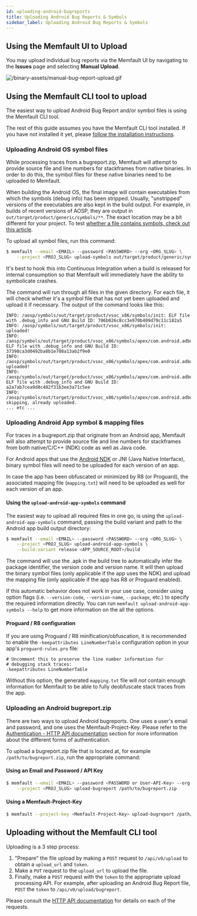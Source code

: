 ```yaml
---
id: uploading-android-bugreports
title: Uploading Android Bug Reports & Symbols
sidebar_label: Uploading Android Bug Reports & Symbols
---
```


## Using the Memfault UI to Upload

You may upload individual bug reports via the Memfault UI by navigating to the
**Issues** page and selecting **Manual Upload**.

![/binary-assets/manual-bug-report-upload.gif](/binary-assets/manual-bug-report-upload.gif)

## Using the Memfault CLI tool to upload

The easiest way to upload Android Bug Report and/or symbol files is using the
Memfault CLI tool.

The rest of this guide assumes you have the Memfault CLI tool installed. If you
have not installed it yet, please
[follow the installation instructions](/docs/ci/install-memfault-cli).

### Uploading Android OS symbol files

While processing traces from a bugreport.zip, Memfault will attempt to provide
source file and line numbers for stackframes from native binaries. In order to
do this, the symbol files for these native binaries need to be uploaded to
Memfault.

When building the Android OS, the final image will contain executables from
which the symbols (debug info) has been stripped. Usually, "unstripped" versions
of the executables are also kept in the build output. For example, in builds of
recent versions of AOSP, they are output in
`out/target/product/generic/symbols/**`. The exact location may be a bit
different for your project. To test
[whether a file contains symbols, check out this article](/troubleshooting/uploading-symbol-file-is-invalid.mdx).

To upload all symbol files, run this command:

```bash
$ memfault --email <EMAIL> --password <PASSWORD> --org <ORG_SLUG> \
    --project <PROJ_SLUG> upload-symbols out/target/product/generic/symbols
```

It's best to hook this into Continuous Integration when a build is released for
internal consumption so that Memfault will immediately have the ability to
symbolicate crashes.

The command will run through all files in the given directory. For each file, it
will check whether it's a symbol file that has not yet been uploaded and upload
it if necessary. The output of the command looks like this:

```text
INFO: /aosp/symbols/out/target/product/vsoc_x86/symbols/init: ELF file with .debug_info and GNU Build ID: 706b026c8cc3e970b409d79c11c182a5
INFO: /aosp/symbols/out/target/product/vsoc_x86/symbols/init: uploaded!
INFO: /aosp/symbols/out/target/product/vsoc_x86/symbols/apex/com.android.adbd/bin/adbd: ELF file with .debug_info and GNU Build ID: 37398ca3d0492ba8b1e708a13ab2f9e0
INFO: /aosp/symbols/out/target/product/vsoc_x86/symbols/apex/com.android.adbd/bin/adbd: uploaded!
INFO: /aosp/symbols/out/target/product/vsoc_x86/symbols/apex/com.android.adbd/lib/libcrypto.so: ELF file with .debug_info and GNU Build ID: a2a7ab7cea9d8c482f31b3ee3a71c5ee
INFO: /aosp/symbols/out/target/product/vsoc_x86/symbols/apex/com.android.adbd/lib/libcrypto.so: skipping, already uploaded.
... etc ...
```

### Uploading Android App symbol & mapping files

For traces in a bugreport.zip that originate from an Android app, Memfault will
also attempt to provide source file and line numbers for stackframes from both
native/C/C++ (NDK) code as well as Java code.

For Android apps that use the [Android NDK](https://developer.android.com/ndk/)
or JNI (Java Native Interface), binary symbol files will need to be uploaded for
each version of an app.

In case the app has been obfuscated or minimized by R8 (or Proguard), the
associated mapping file (`mapping.txt`) will need to be uploaded as well for
each version of an app.

#### Using the `upload-android-app-symbols` command

The easiest way to upload all required files in one go, is using the
`upload-android-app-symbols` command, passing the build variant and path to the
Android app build output directory:

```bash
$ memfault --email <EMAIL> --password <PASSWORD> --org <ORG_SLUG> \
    --project <PROJ_SLUG> upload-android-app-symbols \
    --build-variant release <APP_SOURCE_ROOT>/build
```

The command will use the .apk in the build tree to automatically infer the
package identifier, the version code and version name. It will then upload the
binary symbol files (only applicable if the app uses the NDK) and upload the
mapping file (only applicable if the app has R8 or Proguard enabled).

If this automatic behavior does not work in your use case, consider using option
flags (i.e. `--version-code`, `--version-name`, `--package`, etc.) to specify
the required information directly. You can run
`memfault upload-android-app-symbols --help` to get more information on the all
the options.

#### Proguard / R8 configuration

If you are using Proguard / R8 minification/obfuscation, it is recommended to
enable the `-keepattributes LineNumberTable` configuration option in your app's
`proguard-rules.pro` file:

```
# Uncomment this to preserve the line number information for
# debugging stack traces:
-keepattributes LineNumberTable
```

Without this option, the generated `mapping.txt` file will _not_ contain enough
information for Memfault to be able to fully deobfuscate stack traces from the
app.

### Uploading an Android bugreport.zip

There are two ways to upload Android bugreports. One uses a user's email and
password, and one uses the Memfault-Project-Key. Please refer to the
[Authentication - HTTP API documentation](https://api-docs.memfault.com/?version=latest#authentication)
section for more information about the different forms of authentication.

To upload a bugreport.zip file that is located at, for example
`/path/to/bugreport.zip`, run the appropriate command:

#### Using an Email and Password / API Key

```bash
$ memfault --email <EMAIL> --password <PASSWORD or User-API-Key> --org <ORG_SLUG> \
    --project <PROJ_SLUG> upload-bugreport /path/to/bugreport.zip
```

#### Using a Memfault-Project-Key

```bash
$ memfault --project-key <Memfault-Project-Key> upload-bugreport /path/to/bugreport.zip
```

## Uploading without the Memfault CLI tool

Uploading is a 3 step process:

1. "Prepare" the file upload by making a `POST` request to `/api/v0/upload` to
   obtain a `upload_url` and `token`.
2. Make a `PUT` request to the `upload_url` to upload the file.
3. Finally, make a `POST` request with the `token` to the appropriate upload
   processing API. For example, after uploading an Android Bug Report file,
   `POST` the `token` to `/api/v0/upload/bugreport`.

Please consult the [HTTP API documentation](https://api-docs.memfault.com) for
details on each of the requests.
